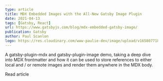 ```yaml
---
type: article
title: MDX Embedded Images with the All-New Gatsby Image Plugin
date: 2021-04-13
tags: [Gatsby, React]
url: https://www.gatsbyjs.com/blog/mdx-embedded-gatsby-image/
publication: Gatsby
author: Paul Scanlon
logo: https://res.cloudinary.com/www-paulie-dev/image/upload/v1658077182/paulie.dev/Logos/gatsby-logo_dgbkjm.png
---
```


A gatsby-plugin-mdx and gatsby-plugin-image demo, taking a deep dive into MDX frontmatter and how it can be used to
store references to either local and / or remote images and render them anywhere in the MDX body.

<Cta href='https://www.gatsbyjs.com/blog/mdx-embedded-gatsby-image/'>
  Read article
</Cta>
